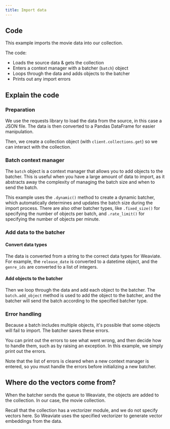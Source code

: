 ```yaml
---
title: Import data
---
```



## <i class="fa-solid fa-code"></i> Code

This example imports the movie data into our collection.

<FilteredTextBlock
  text={PyCode}
  startMarker="# BatchImportData"
  endMarker="# END BatchImportData"
  language="py"
/>

The code:
- Loads the source data & gets the collection
- Enters a context manager with a batcher (`batch`) object
- Loops through the data and adds objects to the batcher
- Prints out any import errors

## <i class="fa-solid fa-chalkboard"></i> Explain the code

### <i class="fa-solid fa-chalkboard"></i> Preparation

We use the requests library to load the data from the source, in this case a JSON file. The data is then converted to a Pandas DataFrame for easier manipulation.

Then, we create a collection object (with `client.collections.get`) so we can interact with the collection.

### <i class="fa-solid fa-chalkboard"></i> Batch context manager

The `batch` object is a context manager that allows you to add objects to the batcher. This is useful when you have a large amount of data to import, as it abstracts away the complexity of managing the batch size and when to send the batch.

<FilteredTextBlock
  text={PyCode}
  startMarker="# Enter context manager"
  endMarker="# Loop through the data"
  language="py"
/>

This example uses the `.dynamic()` method to create a dynamic batcher, which automatically determines and updates the batch size during the import process. There are also other batcher types, like `.fixed_size()` for specifying the number of objects per batch, and `.rate_limit()` for specifying the number of objects per minute.

### <i class="fa-solid fa-chalkboard"></i> Add data to the batcher

#### Convert data types

The data is converted from a string to the correct data types for Weaviate. For example, the `release_date` is converted to a datetime object, and the `genre_ids` are converted to a list of integers.

<FilteredTextBlock
  text={PyCode}
  startMarker="# Convert data types"
  endMarker="# Build the object payload"
  language="py"
/>

#### Add objects to the batcher

Then we loop through the data and add each object to the batcher. The `batch.add_object` method is used to add the object to the batcher, and the batcher will send the batch according to the specified batcher type.

<FilteredTextBlock
  text={PyCode}
  startMarker="# Build the object payload"
  endMarker="# Batcher automatically sends batches"
  language="py"
/>

### <i class="fa-solid fa-chalkboard"></i> Error handling

Because a batch includes multiple objects, it's possible that some objects will fail to import. The batcher saves these errors.

You can print out the errors to see what went wrong, and then decide how to handle them, such as by raising an exception. In this example, we simply print out the errors.

<FilteredTextBlock
  text={PyCode}
  startMarker="# Check for failed objects"
  endMarker="finally"
  language="py"
/>

Note that the list of errors is cleared when a new context manager is entered, so you must handle the errors before initializing a new batcher.

## <i class="fa-solid fa-square-chevron-right"></i> Where do the vectors come from?

When the batcher sends the queue to Weaviate, the objects are added to the collection. In our case, the movie collection.

Recall that the collection has a vectorizer module, and we do not specify vectors here. So Weaviate uses the specified vectorizer to generate vector embeddings from the data.


<DocsFeedback/>
